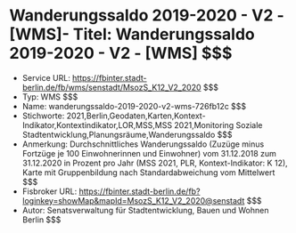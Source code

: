 # Wanderungssaldo 2019-2020 - V2 - [WMS]- Titel: Wanderungssaldo 2019-2020 - V2 - [WMS] $$$
- Service URL: https://fbinter.stadt-berlin.de/fb/wms/senstadt/MsozS_K12_V2_2020 $$$
- Typ: WMS $$$
- Name: wanderungssaldo-2019-2020-v2-wms-726fb12c $$$
- Stichworte: 2021,Berlin,Geodaten,Karten,Kontext-Indikator,Kontextindikator,LOR,MSS,MSS 2021,Monitoring Soziale Stadtentwicklung,Planungsräume,Wanderungssaldo $$$
- Anmerkung: Durchschnittliches Wanderungssaldo (Zuzüge minus Fortzüge je 100 Einwohnerinnen und Einwohner) vom 31.12.2018 zum 31.12.2020 in Prozent pro Jahr (MSS 2021, PLR, Kontext-Indikator: K 12), Karte mit Gruppenbildung nach Standardabweichung vom Mittelwert $$$
- Fisbroker URL: https://fbinter.stadt-berlin.de/fb?loginkey=showMap&mapId=MsozS_K12_V2_2020@senstadt $$$
- Autor: Senatsverwaltung für Stadtentwicklung, Bauen und Wohnen Berlin $$$
